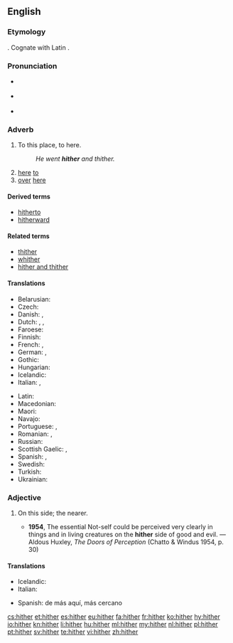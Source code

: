 ==English==

===Etymology===
{{etyl|ang|en}} {{term|hider|lang=ang}}. Cognate with Latin {{term|citer|lang=la}}.

===Pronunciation===
* {{a|RP}} {{IPA|/ˈhɪðə/}}
* {{a|US}} {{IPA|/ˈhɪðɚ/}}
* {{audio|en-us-hither.ogg|Audio (US)|lang=en}}
*: {{rhymes|ɪðə(r)}}

===Adverb===
{{en-adv|-}}

# {{context|literary|or|archaic|lang=en}} To this place, to here.
#: ''He went '''hither''' and thither.''
# [[here]] [[to]]
# [[over]] [[here]]

====Derived terms====
* [[hitherto]]
* [[hitherward]]

====Related terms====
* [[thither]]
* [[whither]]
* [[hither and thither]]

====Translations====
{{trans-top| to here }}
* Belarusian: {{t|be|сюды|tr=sjudý|sc=Cyrl}}
* Czech: {{t+|cs|sem}}
* Danish: {{t|da|herhen}}, {{t|da|hid}}
* Dutch: {{t+|nl|hierheen}}, {{t+|nl|alhier}}, {{t+|nl|herwaarts}}
* Faroese: {{t|fo|higar}}
* Finnish: {{t+|fi|tänne}}
* French: {{t+|fr|ici}}, {{t+|fr|çà}}
* German: {{t+|de|hierher}}, {{t+|de|hierhin}}
* Gothic: {{t|got|𐌷𐌹𐌳𐍂𐌴|tr=hidrē|sc=Goth}}
* Hungarian: {{t+|hu|ide}}
* Icelandic: {{t+|is|hingað}}
* Italian: {{t+|it|qui}}, {{t+|it|qua}}
{{trans-mid}}
* Latin: {{t+|la|hūc}}
* Macedonian: {{t|mk|ваму|tr=vámu}}
* Maori: {{t|mi|mai}}
* Navajo: {{t|nv|wóshdę́ę́ʼ}}
* Portuguese: {{t|pt|acá}}, {{t|pt|[[para]] [[cá]]}}
* Romanian: {{t+|ro|încoace}}, {{t+|ro|aici}}
* Russian: {{t+|ru|сюда|tr=sjudá}}
* Scottish Gaelic: {{t|gd|a-bhos}}, {{t|gd|a-nall}}
* Spanish: {{t+|es|aquí}}, {{t+|es|acá}}
* Swedish: {{t+|sv|hit}}
* Turkish: {{t|tr|buraya}}
* Ukrainian: {{t|uk|сюди|tr=sjudý|sc=Cyrl}}
{{trans-bottom}}

===Adjective===
{{en-adj|-}}

# {{context|archaic|lang=en}} On this side; the nearer.
#* '''1954''', The essential Not-self could be perceived very clearly in things and in living creatures on the '''hither''' side of good and evil. — Aldous Huxley, ''The Doors of Perception'' (Chatto & Windus 1954, p. 30)

====Translations====
{{trans-top|on this side}}
* Icelandic: {{t|is|sem er nær}}
* Italian: {{t|it|citeriore}}
{{trans-mid}}
* Spanish: de más aquí, más cercano
{{trans-bottom}}

[[cs:hither]]
[[et:hither]]
[[es:hither]]
[[eu:hither]]
[[fa:hither]]
[[fr:hither]]
[[ko:hither]]
[[hy:hither]]
[[io:hither]]
[[kn:hither]]
[[li:hither]]
[[hu:hither]]
[[ml:hither]]
[[my:hither]]
[[nl:hither]]
[[pl:hither]]
[[pt:hither]]
[[sv:hither]]
[[te:hither]]
[[vi:hither]]
[[zh:hither]]